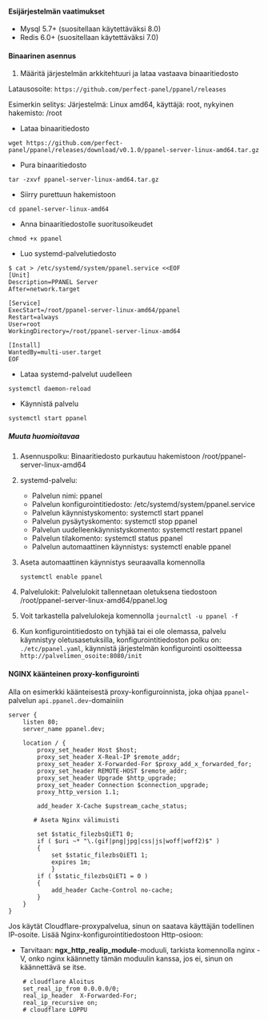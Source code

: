 #### Esijärjestelmän vaatimukset

- Mysql 5.7+ (suositellaan käytettäväksi 8.0)
- Redis 6.0+ (suositellaan käytettäväksi 7.0)

#### Binaarinen asennus

1. Määritä järjestelmän arkkitehtuuri ja lataa vastaava binaaritiedosto

Latausosoite: `https://github.com/perfect-panel/ppanel/releases`

Esimerkin selitys: Järjestelmä: Linux amd64, käyttäjä: root, nykyinen hakemisto: /root

- Lataa binaaritiedosto

```shell
wget https://github.com/perfect-panel/ppanel/releases/download/v0.1.0/ppanel-server-linux-amd64.tar.gz
```

- Pura binaaritiedosto

```shell
tar -zxvf ppanel-server-linux-amd64.tar.gz
```

- Siirry purettuun hakemistoon

```shell
cd ppanel-server-linux-amd64
```

- Anna binaaritiedostolle suoritusoikeudet

```shell
chmod +x ppanel
```

- Luo systemd-palvelutiedosto

```shell
$ cat > /etc/systemd/system/ppanel.service <<EOF
[Unit]
Description=PPANEL Server
After=network.target

[Service]
ExecStart=/root/ppanel-server-linux-amd64/ppanel
Restart=always
User=root
WorkingDirectory=/root/ppanel-server-linux-amd64

[Install]
WantedBy=multi-user.target
EOF
```

- Lataa systemd-palvelut uudelleen

```shell
systemctl daemon-reload
```

- Käynnistä palvelu

```shell
systemctl start ppanel
```

##### Muuta huomioitavaa

1. Asennuspolku: Binaaritiedosto purkautuu hakemistoon /root/ppanel-server-linux-amd64

2. systemd-palvelu:

   - Palvelun nimi: ppanel
   - Palvelun konfigurointitiedosto: /etc/systemd/system/ppanel.service
   - Palvelun käynnistyskomento: systemctl start ppanel
   - Palvelun pysäytyskomento: systemctl stop ppanel
   - Palvelun uudelleenkäynnistyskomento: systemctl restart ppanel
   - Palvelun tilakomento: systemctl status ppanel
   - Palvelun automaattinen käynnistys: systemctl enable ppanel

3. Aseta automaattinen käynnistys seuraavalla komennolla

   ```shell
   systemctl enable ppanel
   ```

4. Palvelulokit: Palvelulokit tallennetaan oletuksena tiedostoon /root/ppanel-server-linux-amd64/ppanel.log

5. Voit tarkastella palvelulokeja komennolla `journalctl -u ppanel -f`

6. Kun konfigurointitiedosto on tyhjää tai ei ole olemassa, palvelu käynnistyy oletusasetuksilla, konfigurointitiedoston polku on: `./etc/ppanel.yaml`,
   käynnistä järjestelmän konfigurointi osoitteessa `http://palvelimen_osoite:8080/init`

#### NGINX käänteinen proxy-konfigurointi

Alla on esimerkki käänteisestä proxy-konfiguroinnista, joka ohjaa `ppanel`-palvelun `api.ppanel.dev`-domainiin

```nginx
server {
    listen 80;
    server_name ppanel.dev;

    location / {
        proxy_set_header Host $host;
        proxy_set_header X-Real-IP $remote_addr;
        proxy_set_header X-Forwarded-For $proxy_add_x_forwarded_for;
        proxy_set_header REMOTE-HOST $remote_addr;
        proxy_set_header Upgrade $http_upgrade;
        proxy_set_header Connection $connection_upgrade;
        proxy_http_version 1.1;

        add_header X-Cache $upstream_cache_status;

       # Aseta Nginx välimuisti

        set $static_filezbsQiET1 0;
        if ( $uri ~* "\.(gif|png|jpg|css|js|woff|woff2)$" )
        {
            set $static_filezbsQiET1 1;
            expires 1m;
            }
        if ( $static_filezbsQiET1 = 0 )
        {
            add_header Cache-Control no-cache;
        }
    }
}
```

Jos käytät Cloudflare-proxypalvelua, sinun on saatava käyttäjän todellinen IP-osoite. Lisää Nginx-konfigurointitiedostoon Http-osioon:

- Tarvitaan: **ngx_http_realip_module**-moduuli, tarkista komennolla nginx -V, onko nginx käännetty tämän moduulin kanssa, jos ei, sinun on käännettävä se itse.

```nginx
    # cloudflare Aloitus
    set_real_ip_from 0.0.0.0/0;
    real_ip_header  X-Forwarded-For;
    real_ip_recursive on;
    # cloudflare LOPPU
```



<Giscus />
